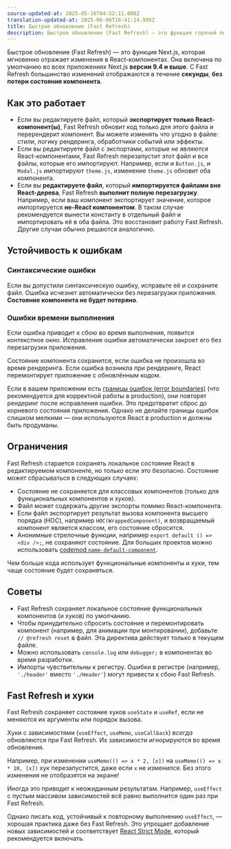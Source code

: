 ```yaml
---
source-updated-at: 2025-05-16T04:52:11.000Z
translation-updated-at: 2025-06-06T16:41:14.995Z
title: Быстрое обновление (Fast Refresh)
description: Быстрое обновление (Fast Refresh) — это функция горячей перезагрузки модулей, которая мгновенно отражает изменения в React-компонентах без потери их состояния.
---
```


Быстрое обновление (Fast Refresh) — это функция Next.js, которая мгновенно отражает изменения в React-компонентах. Она включена по умолчанию во всех приложениях Next.js **версии 9.4 и выше**. С Fast Refresh большинство изменений отображаются в течение **секунды**, **без потери состояния компонента**.

## Как это работает

- Если вы редактируете файл, который **экспортирует только React-компонент(ы)**, Fast Refresh обновит код только для этого файла и перерендерит компонент. Вы можете изменять что угодно в файле: стили, логику рендеринга, обработчики событий или эффекты.
- Если вы редактируете файл с экспортами, которые _не являются_ React-компонентами, Fast Refresh перезапустит этот файл и все файлы, которые его импортируют. Например, если и `Button.js`, и `Modal.js` импортируют `theme.js`, изменение `theme.js` обновит оба компонента.
- Если вы **редактируете файл**, который **импортируется файлами вне React-дерева**, Fast Refresh **выполнит полную перезагрузку**. Например, если ваш компонент экспортирует значение, которое импортируется **не-React компонентом**. В таком случае рекомендуется вынести константу в отдельный файл и импортировать её в оба файла. Это восстановит работу Fast Refresh. Другие случаи обычно решаются аналогично.

## Устойчивость к ошибкам

### Синтаксические ошибки

Если вы допустили синтаксическую ошибку, исправьте её и сохраните файл. Ошибка исчезнет автоматически без перезагрузки приложения. **Состояние компонента не будет потеряно**.

### Ошибки времени выполнения

Если ошибка приводит к сбою во время выполнения, появится контекстное окно. Исправление ошибки автоматически закроет его без перезагрузки приложения.

Состояние компонента сохранится, если ошибка не произошла во время рендеринга. Если ошибка возникла при рендеринге, React перемонтирует приложение с обновлённым кодом.

Если в вашем приложении есть [границы ошибок (error boundaries)](https://react.dev/reference/react/Component#catching-rendering-errors-with-an-error-boundary) (что рекомендуется для корректной работы в production), они повторят рендеринг после исправления ошибки. Это предотвратит сброс до корневого состояния приложения. Однако не делайте границы ошибок слишком мелкими — они используются React в production и должны быть продуманы.

## Ограничения

Fast Refresh старается сохранять локальное состояние React в редактируемом компоненте, но только если это безопасно. Состояние может сбрасываться в следующих случаях:

- Состояние не сохраняется для классовых компонентов (только для функциональных компонентов и хуков).
- Файл может содержать _другие_ экспорты помимо React-компонента.
- Если файл экспортирует результат вызова компонента высшего порядка (HOC), например `HOC(WrappedComponent)`, и возвращаемый компонент является классом, его состояние сбросится.
- Анонимные стрелочные функции, например `export default () => <div />;`, не сохраняют состояние. Для больших проектов можно использовать [codemod `name-default-component`](/docs/pages/building-your-application/upgrading/codemods#name-default-component).

Чем больше кода использует функциональные компоненты и хуки, тем чаще состояние будет сохраняться.

## Советы

- Fast Refresh сохраняет локальное состояние функциональных компонентов (и хуков) по умолчанию.
- Чтобы принудительно сбросить состояние и перемонтировать компонент (например, для анимации при монтировании), добавьте `// @refresh reset` в файл. Эта директива действует только в текущем файле.
- Можно использовать `console.log` или `debugger;` в компонентах во время разработки.
- Импорты чувствительны к регистру. Ошибки в регистре (например, `'./header'` вместо `'./Header'`) могут привести к сбою Fast Refresh.

## Fast Refresh и хуки

Fast Refresh сохраняет состояние хуков `useState` и `useRef`, если не меняются их аргументы или порядок вызова.

Хуки с зависимостями (`useEffect`, `useMemo`, `useCallback`) _всегда_ обновляются при Fast Refresh. Их зависимости игнорируются во время обновления.

Например, при изменении `useMemo(() => x * 2, [x])` на `useMemo(() => x * 10, [x])` хук перезапустится, даже если `x` не изменился. Без этого изменения не отобразятся на экране!

Иногда это приводит к неожиданным результатам. Например, `useEffect` с пустым массивом зависимостей всё равно выполнится один раз при Fast Refresh.

Однако писать код, устойчивый к повторному выполнению `useEffect`, — хорошая практика даже без Fast Refresh. Это упрощает добавление новых зависимостей и соответствует [React Strict Mode](/docs/pages/api-reference/next-config-js/reactStrictMode), который рекомендуется включать.